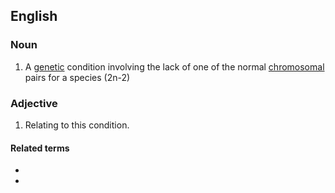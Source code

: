 ==English==

===Noun===
{{en-noun}}

# {{lb|en|genetics}} A [[genetic]] condition involving the lack of one of the normal [[chromosomal]] pairs for a species (2n-2)

===Adjective===
{{en-adj|-}}

# Relating to this condition.

====Related terms====
* {{l|en|nullisome}}
* {{l|en|nullisomy}}